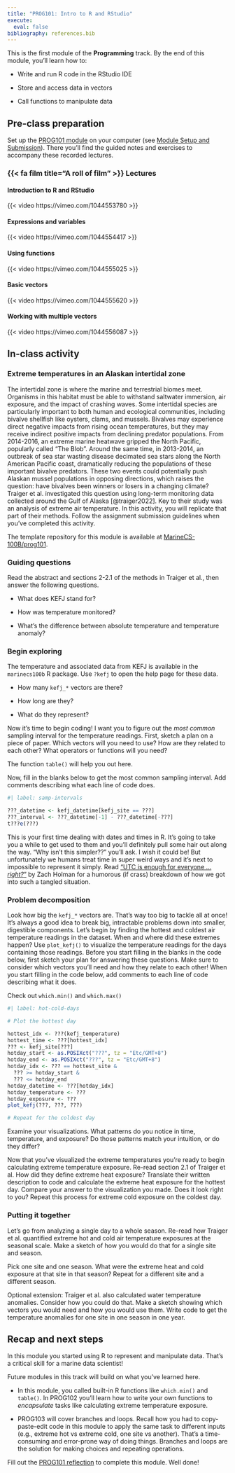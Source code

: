 ```yaml
---
title: "PROG101: Intro to R and RStudio"
execute: 
  eval: false
bibliography: references.bib
---
```


This is the first module of the **Programming** track. By the end of this module, you'll learn how to:

-   Write and run R code in the RStudio IDE

-   Store and access data in vectors

-   Call functions to manipulate data

## Pre-class preparation

Set up the [PROG101 module](https://github.com/MarineCS-100B/prog101) on your computer (see [Module Setup and Submission](../../../modules.html)). There you'll find the guided notes and exercises to accompany these recorded lectures.

### {{< fa film title="A roll of film" >}} Lectures

#### Introduction to R and RStudio

{{< video https://vimeo.com/1044553780 >}}

#### Expressions and variables

{{< video https://vimeo.com/1044554417 >}}

#### Using functions

{{< video https://vimeo.com/1044555025 >}}

#### Basic vectors

{{< video https://vimeo.com/1044555620 >}}

#### Working with multiple vectors

{{< video https://vimeo.com/1044556087 >}}

## In-class activity

### Extreme temperatures in an Alaskan intertidal zone

The intertidal zone is where the marine and terrestrial biomes meet. Organisms in this habitat must be able to withstand saltwater immersion, air exposure, and the impact of crashing waves. Some intertidal species are particularly important to both human and ecological communities, including bivalve shellfish like oysters, clams, and mussels. Bivalves may experience direct negative impacts from rising ocean temperatures, but they may receive indirect positive impacts from declining predator populations. From 2014-2016, an extreme marine heatwave gripped the North Pacific, popularly called "The Blob". Around the same time, in 2013-2014, an outbreak of sea star wasting disease decimated sea stars along the North American Pacific coast, dramatically reducing the populations of these important bivalve predators. These two events could potentially push Alaskan mussel populations in opposing directions, which raises the question: have bivalves been winners or losers in a changing climate? Traiger et al. investigated this question using long-term monitoring data collected around the Gulf of Alaska [@traiger2022]. Key to their study was an analysis of extreme air temperature. In this activity, you will replicate that part of their methods. Follow the assignment submission guidelines when you've completed this activity.

::: callout-note
The template repository for this module is available at [MarineCS-100B/prog101](https://github.com/MarineCS-100B/prog101).
:::

### Guiding questions

Read the abstract and sections 2-2.1 of the methods in Traiger et al., then answer the following questions.

-   What does KEFJ stand for?

-   How was temperature monitored?

-   What's the difference between absolute temperature and temperature anomaly?

### Begin exploring

The temperature and associated data from KEFJ is available in the `marinecs100b` R package. Use `?kefj` to open the help page for these data.

-   How many `kefj_*` vectors are there?

-   How long are they?

-   What do they represent?

Now it's time to begin coding! I want you to figure out the *most common* sampling interval for the temperature readings. First, sketch a plan on a piece of paper. Which vectors will you need to use? How are they related to each other? What operators or functions will you need?

::: callout-tip
The function `table()` will help you out here.
:::

Now, fill in the blanks below to get the most common sampling interval. Add comments describing what each line of code does.

```r
#| label: samp-intervals

???_datetime <- kefj_datetime[kefj_site == ???]
???_interval <- ???_datetime[-1] - ???_datetime[-???]
t???e(???)

```

::: callout-note
This is your first time dealing with dates and times in R. It's going to take you a while to get used to them and you'll definitely pull some hair out along the way. "Why isn't this simpler??" you'll ask. I wish it could be! But unfortunately we humans treat time in super weird ways and it's next to impossible to represent it simply. Read ["UTC is enough for everyone ...*right?*"](https://zachholman.com/talk/utc-is-enough-for-everyone-right) by Zach Holman for a humorous (if crass) breakdown of how we got into such a tangled situation.
:::

### Problem decomposition

Look how big the `kefj_*` vectors are. That's way too big to tackle all at once! It's always a good idea to break big, intractable problems down into smaller, digestible components. Let's begin by finding the hottest and coldest air temperature readings in the dataset. When and where did these extremes happen? Use `plot_kefj()` to visualize the temperature readings for the days containing those readings. Before you start filling in the blanks in the code below, first sketch your plan for answering these questions. Make sure to consider which vectors you'll need and how they relate to each other! When you start filling in the code below, add comments to each line of code describing what it does.

::: callout-tip
Check out `which.min()` and `which.max()`
:::

```r
#| label: hot-cold-days

# Plot the hottest day

hottest_idx <- ???(kefj_temperature)
hottest_time <- ???[hottest_idx]
??? <- kefj_site[???]
hotday_start <- as.POSIXct("???", tz = "Etc/GMT+8")
hotday_end <- as.POSIXct("???", tz = "Etc/GMT+8")
hotday_idx <- ??? == hottest_site &
  ??? >= hotday_start &
  ??? <= hotday_end
hotday_datetime <- ???[hotday_idx]
hotday_temperature <- ???
hotday_exposure <- ???
plot_kefj(???, ???, ???)

# Repeat for the coldest day

```

Examine your visualizations. What patterns do you notice in time, temperature, and exposure? Do those patterns match your intuition, or do they differ?

Now that you've visualized the extreme temperatures you're ready to begin calculating extreme temperature exposure. Re-read section 2.1 of Traiger et al. How did they define extreme heat exposure? Translate their written description to code and calculate the extreme heat exposure for the hottest day. Compare your answer to the visualization you made. Does it look right to you? Repeat this process for extreme cold exposure on the coldest day.

### Putting it together

Let's go from analyzing a single day to a whole season. Re-read how Traiger et al. quantified extreme hot and cold air temperature exposures at the seasonal scale. Make a sketch of how you would do that for a single site and season.

Pick one site and one season. What were the extreme heat and cold exposure at that site in that season? Repeat for a different site and a different season.

Optional extension: Traiger et al. also calculated water temperature anomalies. Consider how you could do that. Make a sketch showing which vectors you would need and how you would use them. Write code to get the temperature anomalies for one site in one season in one year.

## Recap and next steps

In this module you started using R to represent and manipulate data. That's a critical skill for a marine data scientist!

Future modules in this track will build on what you've learned here.

-   In this module, you called built-in R functions like `which.min()` and `table()`. In PROG102 you'll learn how to write your own functions to *encapsulate* tasks like calculating extreme temperature exposure.

-   PROG103 will cover branches and loops. Recall how you had to copy-paste-edit code in this module to apply the same task to different inputs (e.g., extreme hot vs extreme cold, one site vs another). That's a time-consuming and error-prone way of doing things. Branches and loops are the solution for making choices and repeating operations.

Fill out the [PROG101 reflection](https://docs.google.com/forms/d/e/1FAIpQLScZVxg7JKIkqeO4GwIpU0HP_pycPq0Gplw5tk6P10EGfDsQ9Q/viewform?usp=header) to complete this module. Well done!
